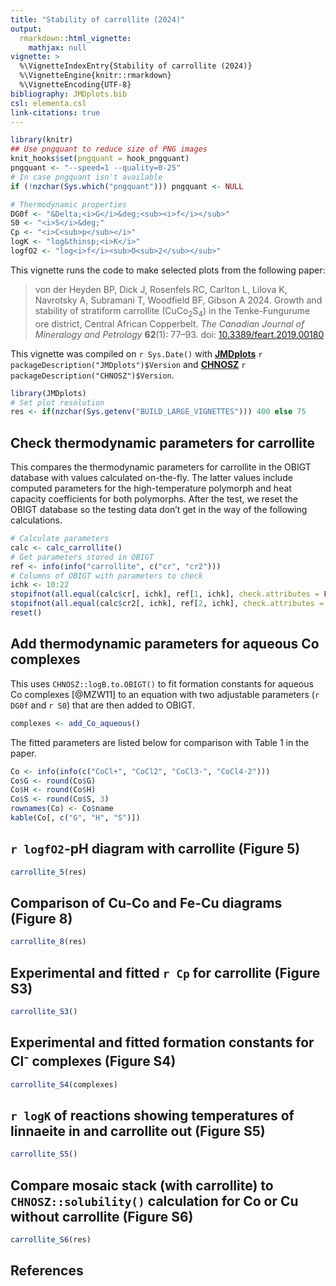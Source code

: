 ```yaml
---
title: "Stability of carrollite (2024)"
output: 
  rmarkdown::html_vignette:
    mathjax: null
vignette: >
  %\VignetteIndexEntry{Stability of carrollite (2024)}
  %\VignetteEngine{knitr::rmarkdown}
  %\VignetteEncoding{UTF-8}
bibliography: JMDplots.bib
csl: elementa.csl
link-citations: true
---
```


```r
library(knitr)
## Use pngquant to reduce size of PNG images
knit_hooks$set(pngquant = hook_pngquant)
pngquant <- "--speed=1 --quality=0-25"
# In case pngquant isn't available
if (!nzchar(Sys.which("pngquant"))) pngquant <- NULL 
```

```r
# Thermodynamic properties
DG0f <- "&Delta;<i>G</i>&deg;<sub><i>f</i></sub>"
S0 <- "<i>S</i>&deg;"
Cp <- "<i>C<sub>p</sub></i>"
logK <- "log&thinsp;<i>K</i>"
logfO2 <- "log<i>f</i><sub>O<sub>2</sub></sub>"
```

This vignette runs the code to make selected plots from the following paper:

> von der Heyden BP, Dick J, Rosenfels RC, Carlton L, Lilova K, Navrotsky A, Subramani T, Woodfield BF, Gibson A 2024. Growth and stability of stratiform carrollite (CuCo~2~S~4~) in the Tenke-Fungurume ore district, Central African Copperbelt. *The Canadian Journal of Mineralogy and Petrology* **62**(1): 77--93. doi: [10.3389/feart.2019.00180](https://doi.org/10.3389/feart.2019.00180)

This vignette was compiled on `r Sys.Date()` with **[JMDplots](https://github.com/jedick/JMDplots)** `r packageDescription("JMDplots")$Version` and **[CHNOSZ](http://chnosz.net)** `r packageDescription("CHNOSZ")$Version`.

```r
library(JMDplots)
# Set plot resolution
res <- if(nzchar(Sys.getenv("BUILD_LARGE_VIGNETTES"))) 400 else 75
```

## Check thermodynamic parameters for carrollite
This compares the thermodynamic parameters for carrollite in the OBIGT database with values calculated on-the-fly.
The latter values include computed parameters for the high-temperature polymorph and heat capacity coefficients for both polymorphs.
After the test, we reset the OBIGT database so the testing data don't get in the way of the following calculations.
```r
# Calculate parameters
calc <- calc_carrollite()
# Get parameters stored in OBIGT
ref <- info(info("carrollite", c("cr", "cr2")))
# Columns of OBIGT with parameters to check
ichk <- 10:22
stopifnot(all.equal(calc$cr[, ichk], ref[1, ichk], check.attributes = FALSE, tolerance = 1e-4))
stopifnot(all.equal(calc$cr2[, ichk], ref[2, ichk], check.attributes = FALSE, tolerance = 1e-4))
reset()
```

## Add thermodynamic parameters for aqueous Co complexes
This uses `CHNOSZ::logB.to.OBIGT()` to fit formation constants for aqueous Co complexes [@MZW11] to an equation with two adjustable parameters (`r DG0f` and `r S0`) that are then added to OBIGT.
```r
complexes <- add_Co_aqueous()
```

The fitted parameters are listed below for comparison with Table 1 in the paper.
```r
Co <- info(info(c("CoCl+", "CoCl2", "CoCl3-", "CoCl4-2")))
Co$G <- round(Co$G)
Co$H <- round(Co$H)
Co$S <- round(Co$S, 3)
rownames(Co) <- Co$name
kable(Co[, c("G", "H", "S")])
```

## `r logfO2`-pH diagram with carrollite (Figure 5)
```r
carrollite_5(res)
```

## Comparison of Cu-Co and Fe-Cu diagrams (Figure 8)
```r
carrollite_8(res)
```

## Experimental and fitted `r Cp` for carrollite (Figure S3)
```r
carrollite_S3()
```

## Experimental and fitted formation constants for Cl^-^ complexes (Figure S4)
```r
carrollite_S4(complexes)
```

## `r logK` of reactions showing temperatures of linnaeite in and carrollite out (Figure S5)
```r
carrollite_S5()
```

## Compare mosaic stack (with carrollite) to `CHNOSZ::solubility()` calculation for Co or Cu without carrollite (Figure S6)
```r
carrollite_S6(res)
```

## References
